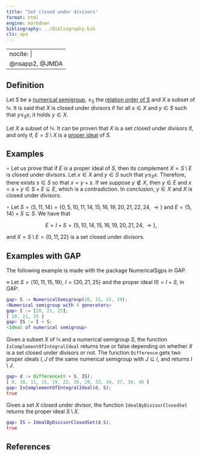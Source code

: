 ```yaml
---
title: "Set closed under divisors"
format: html
engine: markdown
bibliography: ../Bibliography.bib
cls: apa
---
```


---
nocite: |
  @nsapp2, @JMDA
---

## Definition

Let $S$ be a [numerical semigroup](../Basic-concepts/Numerical-semigroup.qmd), $\le_S$ the [relation order of S](../Basic-concepts/Relation-order-NS.qmd) and $X$ a subset of $\mathbb{N}$. It is said that $X$ is closed under divisors if for all $x \in X$ and $y \in S$ such that $y \le_S x$, it holds $y \in X$.

Let $X$ a subset of $\mathbb{N}$. It can be proven that $X$ is a set closed under divisors if, and only if, $E = S \setminus X$ is a [proper ideal](Proper-ideal.qmd) of $S$.

## Examples

$\circ$ Let us prove that if $E$ is a proper ideal of $S$, then its complement $X = S \setminus E$ is closed under divisors. Let $x \in X$ and $y \in S$ such that $y \le_S x$. Therefore, there exists $s \in S$ so that $x = y + s$. If we suppose $y \not \in X$, then $y \in E$ and $x = s + y \in S + E \subseteq E$, which is a contradiction. In conclusion, $y \in X$ and $X$ is closed under divisors.

$\circ$ Let $S = \langle 5, 11, 14 \rangle = \{0, 5, 10, 11, 14, 15, 16, 19, 20, 21, 22, 24 , \rightarrow\}$ and $E = \{5, 14\} + S \subseteq S$. We have that

$$
E = I + S = \{5, 10, 14, 15, 16, 19, 20, 21, 24 , \rightarrow\},
$$

and $X = S \setminus E = \{0, 11, 22\}$ is a set closed under divisors.

## Examples with GAP

The following example is made with the package NumericalSgps in GAP.

$\diamond$ Let $S = \langle 10, 11, 15, 19 \rangle$, $I = \{20, 21, 25\}$ and the proper ideal $IS = I + S$, in GAP:

``` gap
gap> S := NumericalSemigroup(10, 11, 15, 19);
<Numerical semigroup with 4 generators>
gap> I := [20, 21, 25];
[ 20, 21, 25 ]
gap> IS := I + S;
<Ideal of numerical semigroup>
```

Given a subset $X$ of $\mathbb{N}$ and a numerical semigroup $S$, the function `IsComplementOfIntegralIdeal` returns true or false depending on whether $X$ is a set closed under divisors or not. The function `Difference` gets two proper ideals $I, J$ of the same numerical semigroup with $J \subseteq I$, and returns $I \setminus J$.

``` gap
gap> d := Difference(0 + S, IS);
[ 0, 10, 11, 15, 19, 22, 26, 29, 33, 34, 37, 38, 48 ]
gap> IsComplementOfIntegralIdeal(d, S);
true
```

Given a set $X$ closed under divisor, the function `IdealByDivisorClosedSet` returns the proper ideal $S \setminus X$.

``` gap
gap> IS = IdealByDivisorClosedSet(d,S);
true
```

## References

::: {#refs}

:::
